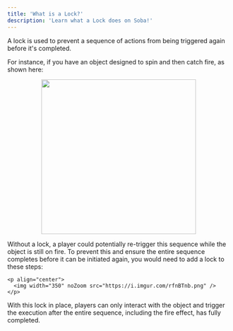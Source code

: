 ```yaml
---
title: 'What is a Lock?'
description: 'Learn what a Lock does on Soba!'
---
```


A lock is used to prevent a sequence of actions from being triggered again before it's completed.

For instance, if you have an object designed to spin and then catch fire, as shown here:
    <p align="center">
      <img width="350" noZoom src="https://i.imgur.com/op4ULEZ.png" /> </p>

Without a lock, a player could potentially re-trigger this sequence while the object is still on fire. To prevent this and ensure the entire sequence completes before it can be initiated again, you would need to add a lock to these steps:


    <p align="center">
      <img width="350" noZoom src="https://i.imgur.com/rfnBTnb.png" /> </p>


With this lock in place, players can only interact with the object and trigger the execution after the entire sequence, including the fire effect, has fully completed.
